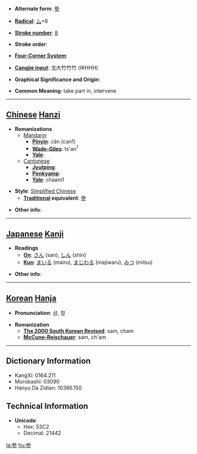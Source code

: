 * '''Alternate form''': [[參]]

* '''[[Wiktionary:Chinese radical index| Radical]]''': [[Wiktionary:Chinese radical index 厶|厶]]+6

* '''[[Wiktionary:Chinese total strokes index|Stroke number]]''': [[Wiktionary:Chinese total strokes index 8|8]]

* '''Stroke order''': 

* '''[[Wiktionary:Chinese four corner index|Four-Corner System]]''': 

* '''[[Wiktionary:Chinese Cangjie index|Cangjie input]]''': 戈大竹竹竹 (IKHHH)

* '''Graphical Significance and Origin''': 

* '''Common Meaning''': take part in, intervene

----

== [[Chinese]] [[Hanzi]] ==

* '''Romanizations'''
** [[Mandarin]]
*** '''[[Pinyin]]''': cān (can1)
*** '''[[Wade-Giles]]''': ts'an<sup>1</sup>
*** '''[[Yale]]''': 
**[[Cantonese]]
***'''[[Jyutping]]''':
***'''[[Penkyamp]]''': 
***'''[[Yale]]''': chaam1

* '''Style''': [[Simplified Chinese]] 
** '''[[Traditional Chinese|Traditional]] equivalent''': [[參]]

* '''Other info''': 

----

== [[Japanese]] [[Kanji]] ==

* '''Readings'''
** '''[[On]]''': [[さん]] (san), [[しん]] (shin)
** '''[[Kun]]''': [[まいる]] (mairu), [[まじわる]] (majiwaru), [[みつ]] (mitsu)

* '''Other info''':  

----

== [[Korean]] [[Hanja]] ==

* '''Pronunciation''': 삼, 참

* '''Romanization'''
** '''[[The 2000 South Korean Revised Romanization|The 2000 South Korean Revised]]''': sam, cham
** '''[[McCune-Reischauer]]''': sam, ch'am

----

== Dictionary Information ==

* KangXi: 0164.211
* Morobashi: 03090
* Hanyu Da Zidian: 10386.150

== Technical Information ==

* '''Unicode''':
** Hex: 53C2
** Decimal: 21442

[[la:参]]
[[hu:参]]